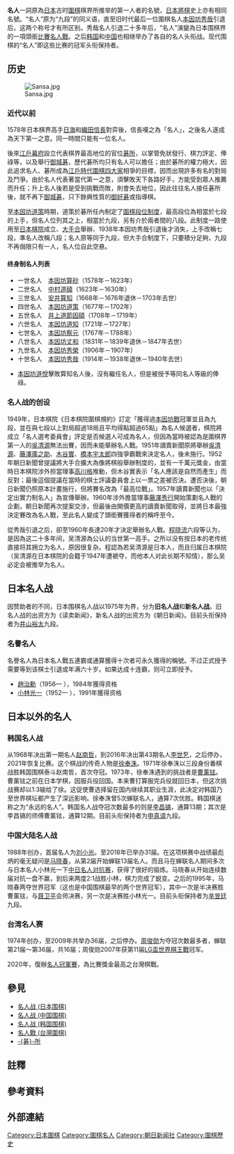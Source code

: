 '''名人'''一詞原為[[日本|日本]]古时[[圍棋|圍棋]]棋界所推举的第一人者的名號，[[日本將棋|日本將棋]]史上亦有相同名號。“名人”原为“九段”的同义语，直至旧时代最后一位圍棋名人[[本因坊秀哉|本因坊秀哉]]引退后，这两个称号才有所区别。秀哉名人引退二十多年后，“名人”演變為日本围棋界的一項頭銜[[圍棋比賽|比賽]][[名人戰_(日本圍棋)|名人戰]]。之后[[韩国|韩国]]和[[中国|中国]]也相继举办了各自的名人头衔战。现代围棋的“名人”即这些比赛的冠军头衔保持者。

==历史==
[[File:Sansa.jpg|thumb]]
===近代以前===
1578年日本棋界高手[[本因坊算砂|日海]]和[[織田信長|織田信長]]對弈後，信長嘆之為「名人」，之後名人遂成為天下第一之意{{refTag|name=古書|記於[[林元美|林元美]]《爛柯堂棋話》和{{Cite book|author=安藤豊次|title=坐隠談叢|location=日本|date=1910年}}}}。同一時間只能有一位名人。

後來[[江戶幕府|江戶幕府]]設立代表棋界最高地位的官位[[碁所|碁所]]，以掌管免狀{{noteTag|即段位證書之意。}}發行、棋力評定、俸祿等，以及舉行[[御城碁|御城碁]]，歷代碁所均只有名人可以擔任{{refTag|name=古書}}；由於碁所的權力極大，因此追求名人、碁所成為[[江戶時代|江戶時代]][[圍棋四大家|圍棋四大家]]相爭的目標，因而出現許多有名的對局及鬥爭。由於名人代表著當代第一之意，須擊敗天下各路好手，方能受到眾人推薦而升任；升上名人後若是受到挑戰而敗，則會失去地位{{noteTag|如[[本因坊道悅|本因坊道悅]]挑戰安井算知名人成功，導致算知引退。}}，因此往往名人接任碁所後，就不再下[[御城碁|御城碁]]，只下餘興性質的[[御好碁|御好碁]]或指導棋{{refTag|{{Cite book|author=沙濟琯|title=日本圍棋史話|publisher=世界文物出版社|location=中華民國|date=1983年}}}}。

至[[本因坊道策|本因坊道策]]時期，道策於碁所任內制定了[[圍棋段位制|圍棋段位制度]]{{noteTag|各段位以與上手的[[手合_(圍棋)|手合]]作為依據，差兩段一子，例如與上手手合為先二代表差三段，即四段。}}，最高段位為相當於七段的上手{{noteTag|等同七段之意乃取自於上手手合上對六段為先相先，意即高一段，所以說等同七段。}}，但名人位列其之上，相當於九段{{noteTag|名人雖位列其上，但仍以上手為最高段位，名人為特殊的象徵，一般四家家督最高只能至上手，非家督甚至只能到六段；而準名人為折衷辦法，棋力高於上手，但是聲望、棋力上仍不足以受眾人推舉為名人。}}，另有介於兩者間的八段{{link-ja|準名人|準名人}}{{noteTag|原稱「半名人」，至[[井上幻庵因碩|井上幻庵因碩]]時才改為準名人。}}。此制度一路使用至[[日本棋院|日本棋院]]成立、[[大手合|大手合]]舉辦、1938年本因坊秀哉引退後才消失，上手改稱七段，準名人改稱八段；名人原等同于九段，但大手合制度下，只要積分足夠，九段不再侷限只有一人，名人位自此空悬。

====终身制名人列表====
*一世名人　[[本因坊算砂|本因坊算砂]]（1578年－1623年）
*二世名人　[[中村道碩|中村道碩]]（1623年－1630年）
*三世名人　[[安井算知|安井算知]]（1668年－1676年退休－1703年去世）
*四世名人　[[本因坊道策|本因坊道策]]（1677年－1702年）
*五世名人　[[井上道節因碩|井上道節因碩]]（1708年－1719年）
*六世名人　[[本因坊道知|本因坊道知]]（1721年－1727年）
*七世名人　[[本因坊察元|本因坊察元]]（1767年－1788年）
*八世名人　[[本因坊丈和|本因坊丈和]]（1831年－1839年退休－1847年去世）
*九世名人　[[本因坊秀榮|本因坊秀榮]]（1906年－1907年）
*十世名人　[[本因坊秀哉|本因坊秀哉]]（1914年－1938年退休－1940年去世）
{{refTag|{{link-ja|福井正明|福井正明}}《囲碁古名人全集》}}

*[[本因坊道悅|本因坊道悅]]擊敗算知名人後，沒有繼任名人，但是被授予等同名人等級的俸祿。

===名人战的创设===
1949年，日本棋院《日本棋院圍棋規約》訂定「獲得過[[本因坊戰|本因坊戰]]冠軍並且為九段，並在與七段以上對局超過18局且平均得點超過65點」為名人候選者，棋院將成立「名人選考委員會」評定是否候選人可成為名人{{refTag|{{Cite book|author=山田覆面子|title=囲碁太平記|publisher=要書房|page=109|language=ja|location=日本}}}}，但因為當時被認為是圍棋界第一人的[[吳清源|吳清源]]無法出賽，因而未能舉辦名人戰。1951年讀賣新聞原將舉辦[[吳清源|吳清源]]、[[藤澤朋齋|藤澤庫之助]]、[[木谷實|木谷實]]、[[橋本宇太郎|橋本宇太郎]]四強爭霸戰來決定名人，後未施行。1952年朝日新聞曾提議將大手合擴大為像將棋般舉辦{{link-ja|順位戰|順位戦}}制度的{{link-ja|名人戰 (將棋)|名人戦 (将棋)|名人戰}}，並有一千萬元獎金，由當時日本棋院涉外担當理事[[高川格|高川格]]推動，但木谷實表示「名人應該是自然而產生」而反對；最後這個提議在當時的棋士評議委員會上以一票之差被否決{{refTag|{{Cite book|author=高川格|script-title=ja:秀格烏鷺うろばなし|publisher=日本棋院|date=1972|language=ja|page=}}}}。遭否決後，朝日新聞仍照原本計畫施行，但將賽名改為「最高位戰」。1957年讀賣新聞也以「決定出實力制名人」為宣傳舉辦{{link-ja|日本最強決定戰|日本最強決定戦}}。1960年涉外擔當理事[[藤澤秀行|藤澤秀行]]開始策劃名人戰的企劃，朝日新聞再次提案交涉，但最後由開價更高的讀賣新聞取得，並將日本最強決定賽改為名人戰，至此名人變成了頭銜賽獲得者的稱呼至今{{refTag|{{Cite book|author=藤澤秀行|script-title=ja:勝負と芸 わが囲碁の道|publisher=岩波書店|date=1990|language=ja|page=}}}}。{{refTag|{{Cite book|author=中山典之|script-title=ja:昭和囲碁風雲録(下)|publisher=岩波書店|date=2003|language=ja|page=}}}}

從秀哉引退之后，卻至1960年長達20年才決定舉辦名人戰。[[程晓流|程晓流]]六段等认为，是因為这二十多年间，吴清源為公认的当世第一高手。{{noteTag|秀哉退休隔年[[吳清源#十番棋|吴清源十番棋]]就开始举办。从第一个对手[[木谷实|木谷实]]，到1955年最后一个对手[[高川格|高川格]]，吴清源总共下了十个十番棋，把全日本所有其他高手统统降格。}}之所以没有按日本的老传统直接将其拥立为名人，原因很复杂。程認為若吴清源是日本人，而且归属日本棋院（吴清源在日本棋院的会籍于1947年遭褫夺，而他本人对此长期不知情），那么吴必定会被推举为名人。{{refTag|{{Cite book|author=吳清源|title=天外有天|publisher=北京燕山|page=|language=zh-cn|date=1996-10|isbn=9787540207717}}}}
{{refTag|{{Cite book|author=吳清源|title=中的精神|others=王亦青譯|publisher=中信|date=2003-09|language=zh-cn|isbn=9787800737756}}}}
{{refTag|{{Cite book|author=程晓流|title=吴清源围棋对局全集（8卷本）|publisher=人民体育出版社|date=2009|language=zh-cn|isbn=9787500917267}}}}

==日本名人战==
{{Main|名人战 (日本围棋)}}
{{Expand section|time=2019-01-24}}
因赞助者的不同，日本围棋名人战以1975年为界，分为'''旧名人战'''和'''新名人战'''。旧名人战的出资方为《读卖新闻》，新名人战的出资方为《朝日新闻》。目前头衔保持者为[[井山裕太|井山裕太]]九段。

===名譽名人===
名譽名人為日本名人戰五連霸或通算獲得十次者可永久獲得的稱號。不过正式授予需要等到该棋士引退或年满六十岁。如果达成十连霸，则可立即授予。
*[[趙治勳|趙治勳]]（1956— ），1984年獲得资格
*[[小林光一|小林光一]]（1952— ），1991年獲得资格

==日本以外的名人==
===韩国名人战===
{{Main|韩国围棋名人战}}
从1968年决出第一期名人[[赵南哲|赵南哲]]，到2016年决出第43期名人[[李世乭|李世乭]]，之后停办，2021年恢复比赛。这个棋战的传奇人物是[[徐奉洙|徐奉洙]]。1971年徐奉洙以三段身份番棋战胜韩国围棋泰斗赵南哲，首次夺冠。1973年，徐奉洙遇到的挑战者是[[曹薰铉|曹薰铉]]。曹薰铉之前在日本学棋，因服兵役回国。本来曹打算服完兵役就回日本，但这次挑战赛却以1:3输给了徐。这促使曹选择留在国内继续其职业生涯，此决定对韩国乃至世界棋坛都产生了深远影响。徐奉洙曾5次蝉联名人，通算7次优胜。韩国棋迷称之为“永远的名人”。韩国名人战夺冠次数最多的则是[[李昌镐|李昌镐]]，通算13期；其次是李昌镐的师傅曹薰铉，通算12期。目前头衔保持者为[[申真谞|申真谞]]九段。

===中国大陆名人战===
{{Main|中国围棋名人战}}
1988年创办，首届名人为[[刘小光|刘小光]]。至2018年已举办31届。在这项棋赛中战绩最彪炳的毫无疑问是[[马晓春|马晓春]]，从第2届开始蝉联13届名人。而且马在蝉联名人期间多次与日本名人小林光一下[[中日名人对抗赛|中日名人对抗赛]]，获得了很好的锻炼。马晓春从开始连续数届对抗一盘不赢，到后来两度2:1战胜小林，棋力完成了蜕变。之后的1995年，马晓春两夺世界冠军（这也是中国围棋最早的两个世界冠军），其中一次是半决赛胜曹薰铉，与[[聂卫平|聂卫平]]会师决赛，另一次是决赛胜小林光一。目前头衔保持者为[[芈昱廷|芈昱廷]]九段。

===台湾名人赛===
{{Main|名人賽_(台灣圍棋)}}
1974年创办，至2009年共举办36届，之后停办。[[周俊勋|周俊勋]]为夺冠次数最多者，蝉联第21届～第36届，共16届；周俊勋2007年获第11届[[LG盃世界棋王戰|LG盃世界棋王戰]]冠军。

2020年，復辦[[名人冠軍賽|名人冠軍賽]]，為比賽獎金最高之台灣棋戰。

==參見==
*[[名人战_(日本围棋)|名人战 (日本围棋)]]
*[[名人战_(中国围棋)|名人战 (中国围棋)]]
*[[韩国围棋名人战|名人战 (韩国围棋)]]
*[[名人戰_(台灣圍棋)|名人戰 (台灣圍棋)]]
*[[碁所|-{碁}-所]]

==註釋==
{{Reflist|1|list={{noteFoot}}}}

==參考資料==
{{Reflist|1|list={{refFoot}}}}

== 外部連結 ==
{{圍棋名人}}

[[Category:日本圍棋|Category:日本圍棋]]
[[Category:圍棋名人|Category:圍棋名人]]
[[Category:朝日新闻社|Category:朝日新闻社]]
[[Category:圍棋歷史|Category:圍棋歷史]]